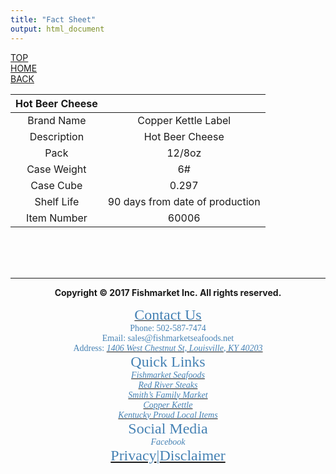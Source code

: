 ```yaml
---
title: "Fact Sheet"
output: html_document
---
```

<div id="backtop"><a href="#">TOP</a></div>
<div id="backhome"><a href="index.html">HOME</a></div>
<div id="backpage"><a href="Brand_CopperKettle.html#_spreads_">BACK</a></div>

<font size=4>

Hot Beer Cheese|
:---:|:---:
Brand Name|Copper Kettle Label
Description|Hot Beer Cheese
Pack|12/8oz
Case Weight|6#
Case Cube|0.297
Shelf Life|90 days from date of production
Item Number|60006

</font>

<br>
<br>
<br>

---

<footer>

<center>**Copyright &copy; 2017 Fishmarket Inc. All rights reserved.**</center>

<font face="Calibri" color=SteelBlue>

<div class="footer_contact"><center>
[<font color=SteelBlue size=5>Contact Us</font>](Contact.html)  
Phone: 502-587-7474  
Email: sales@fishmarketseafoods.net  
Address: [<font color=SteelBlue>*1406 West Chestnut St, Louisville, KY 40203*</font>](https://www.google.com/maps/place/1406+W+Chestnut+St,+Louisville,+KY+40203)
</center></div>

<div class="footer_quicklink"><center>
<font color=SteelBlue size=5>Quick Links</font>  
[<font color=SteelBlue>*Fishmarket Seafoods*</font>](Brand_FishmarketSeafoods.html)  
[<font color=SteelBlue>*Red River Steaks*</font>](Brand_RedRiverSteaks.html)  
[<font color=SteelBlue>*Smith's Family Market*</font>](Brand_SmithFamilyMarket.html)  
[<font color=SteelBlue>*Copper Kettle*</font>](Brand_CopperKettle.html)  
[<font color=SteelBlue>*Kentucky Proud Local Items*</font>](Splty_KentuckyProud.html)
</center></div>

<div class="footer_social_privacy"><center>
<font color=SteelBlue size=5>Social Media</font>  
<i class="fa fa-facebook-official" aria-hidden="true"> Facebook</i>  
<font color=SteelBlue size=5>[<font color=SteelBlue>Privacy</font>](Privacy.html)|[<font color=SteelBlue>Disclaimer</font>](Disclaimer.html)</font>
</center></div>

</font>

</footer>